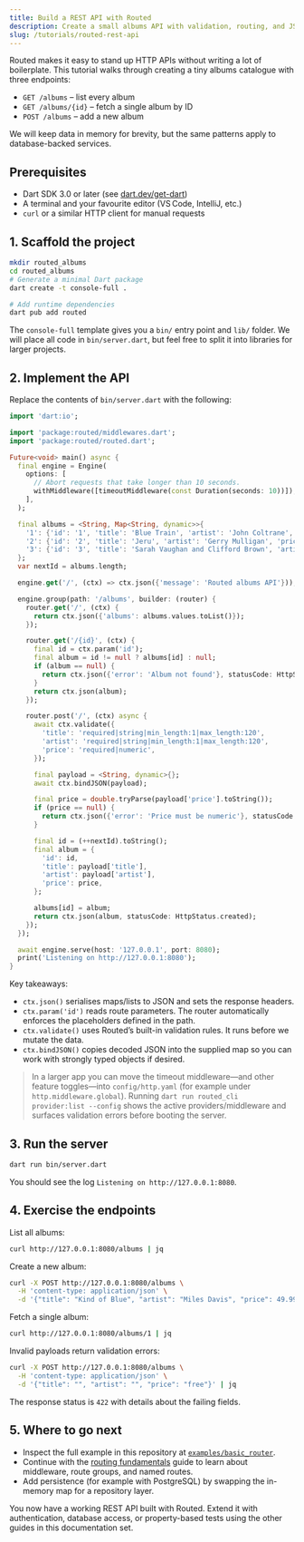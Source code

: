 ```yaml
---
title: Build a REST API with Routed
description: Create a small albums API with validation, routing, and JSON responses
slug: /tutorials/routed-rest-api
---
```


Routed makes it easy to stand up HTTP APIs without writing a lot of boilerplate. This tutorial walks through creating a tiny albums catalogue with three endpoints:

- `GET /albums` – list every album
- `GET /albums/{id}` – fetch a single album by ID
- `POST /albums` – add a new album

We will keep data in memory for brevity, but the same patterns apply to database-backed services.

## Prerequisites

- Dart SDK 3.0 or later (see [dart.dev/get-dart](https://dart.dev/get-dart))
- A terminal and your favourite editor (VS Code, IntelliJ, etc.)
- `curl` or a similar HTTP client for manual requests

## 1. Scaffold the project

```bash
mkdir routed_albums
cd routed_albums
# Generate a minimal Dart package
dart create -t console-full .

# Add runtime dependencies
dart pub add routed
```

The `console-full` template gives you a `bin/` entry point and `lib/` folder. We will place all code in `bin/server.dart`, but feel free to split it into libraries for larger projects.

## 2. Implement the API

Replace the contents of `bin/server.dart` with the following:

```dart
import 'dart:io';

import 'package:routed/middlewares.dart';
import 'package:routed/routed.dart';

Future<void> main() async {
  final engine = Engine(
    options: [
      // Abort requests that take longer than 10 seconds.
      withMiddleware([timeoutMiddleware(const Duration(seconds: 10))]),
    ],
  );

  final albums = <String, Map<String, dynamic>>{
    '1': {'id': '1', 'title': 'Blue Train', 'artist': 'John Coltrane', 'price': 56.99},
    '2': {'id': '2', 'title': 'Jeru', 'artist': 'Gerry Mulligan', 'price': 17.99},
    '3': {'id': '3', 'title': 'Sarah Vaughan and Clifford Brown', 'artist': 'Sarah Vaughan', 'price': 39.99},
  };
  var nextId = albums.length;

  engine.get('/', (ctx) => ctx.json({'message': 'Routed albums API'}));

  engine.group(path: '/albums', builder: (router) {
    router.get('/', (ctx) {
      return ctx.json({'albums': albums.values.toList()});
    });

    router.get('/{id}', (ctx) {
      final id = ctx.param('id');
      final album = id != null ? albums[id] : null;
      if (album == null) {
        return ctx.json({'error': 'Album not found'}, statusCode: HttpStatus.notFound);
      }
      return ctx.json(album);
    });

    router.post('/', (ctx) async {
      await ctx.validate({
        'title': 'required|string|min_length:1|max_length:120',
        'artist': 'required|string|min_length:1|max_length:120',
        'price': 'required|numeric',
      });

      final payload = <String, dynamic>{};
      await ctx.bindJSON(payload);

      final price = double.tryParse(payload['price'].toString());
      if (price == null) {
        return ctx.json({'error': 'Price must be numeric'}, statusCode: HttpStatus.unprocessableEntity);
      }

      final id = (++nextId).toString();
      final album = {
        'id': id,
        'title': payload['title'],
        'artist': payload['artist'],
        'price': price,
      };

      albums[id] = album;
      return ctx.json(album, statusCode: HttpStatus.created);
    });
  });

  await engine.serve(host: '127.0.0.1', port: 8080);
  print('Listening on http://127.0.0.1:8080');
}
```

Key takeaways:

- `ctx.json()` serialises maps/lists to JSON and sets the response headers.
- `ctx.param('id')` reads route parameters. The router automatically enforces the placeholders defined in the path.
- `ctx.validate()` uses Routed’s built-in validation rules. It runs before we mutate the data.
- `ctx.bindJSON()` copies decoded JSON into the supplied map so you can work with strongly typed objects if desired.

> In a larger app you can move the timeout middleware—and other feature toggles—into `config/http.yaml` (for example under `http.middleware.global`). Running `dart run routed_cli provider:list --config` shows the active providers/middleware and surfaces validation errors before booting the server.

## 3. Run the server

```bash
dart run bin/server.dart
```

You should see the log `Listening on http://127.0.0.1:8080`.

## 4. Exercise the endpoints

List all albums:

```bash
curl http://127.0.0.1:8080/albums | jq
```

Create a new album:

```bash
curl -X POST http://127.0.0.1:8080/albums \
  -H 'content-type: application/json' \
  -d '{"title": "Kind of Blue", "artist": "Miles Davis", "price": 49.99}' | jq
```

Fetch a single album:

```bash
curl http://127.0.0.1:8080/albums/1 | jq
```

Invalid payloads return validation errors:

```bash
curl -X POST http://127.0.0.1:8080/albums \
  -H 'content-type: application/json' \
  -d '{"title": "", "artist": "", "price": "free"}' | jq
```

The response status is `422` with details about the failing fields.

## 5. Where to go next

- Inspect the full example in this repository at [`examples/basic_router`](https://github.com/kingwill101/routed/tree/main/examples/basic_router).
- Continue with the [routing fundamentals](/docs/routed/fundamentals/routing) guide to learn about middleware, route groups, and named routes.
- Add persistence (for example with PostgreSQL) by swapping the in-memory map for a repository layer.

You now have a working REST API built with Routed. Extend it with authentication, database access, or property-based tests using the other guides in this documentation set.
